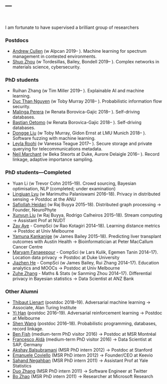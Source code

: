 ---
---

<link rel="stylesheet" href="styles.css" type="text/css">

<br>

I am fortunate to have supervised a brilliant group of researchers

### Postdocs

* [Andrew Cullen](https://www.linkedin.com/in/andrew-cullen-67b04746/?originalSubdomain=au) (w Alpcan 2019-- ). Machine learning for spectrum management in contested environments.
* [Shuo Zhou](https://shuozhou.github.io/) (w Tordesillas, Bailey, Bondell 2019-- ). Complex networks in materials science, cybersecurity.

### PhD students

* Ruihan Zhang (w Tim Miller 2019-- ). Explainable AI and machine learning.
* [Duc Than Nguyen](https://ndthan.bitbucket.io/) (w Toby Murray 2018-- ). Probabilistic information flow security.
* [Malinga Perera](http://www.malinga.me/) (w Renata Borovica-Gajic 2018-- ). Self-driving databases.
* [Bastian Oetomo](https://www.linkedin.com/in/bastian-oetomo-34300856/) (w Renata Borovica-Gajic 2018-- ). Self-driving databases.
* [Dongge Liu](https://www.linkedin.com/in/dongge-liu-9a957913a) (w Toby Murray, Gidon Ernst at LMU Munich 2018-- ). Software fuzzing with machine learning.
* [Leyla Roohi](https://au.linkedin.com/in/leyla-roohi-b4544a67) (w Vanessa Teague 2017-- ). Secure storage and private querying for telecommunications metadata.
* [Neil Marchant](https://www.linkedin.com/in/neil-marchant-466678aa/) (w Beka Steorts at Duke, Aurore Delaigle 2016-- ). Record linkage, adaptive importance sampling.

### PhD students---Completed

* Yuan Li (w Trevor Cohn 2015--19). Crowd sourcing, Bayesian optimisation, NLP (completed; under examination)
* [Lingjuan Lyu](https://www.researchgate.net/profile/Lingjuan_Lyu) (w Marimuthu Palaniswami 2016--18). Privacy in distributed sensing → Postdoc at the ANU
* [Safiollah Heidari](https://sites.google.com/site/safiheidari/) (w Raj Buyya 2015--18). Distributed graph processing → Founder, NeuroPhyte
* [Xunyun Liu](https://xunyunliu.github.io/) (w Raj Buyya, Rodrigo Calheiros 2015--18). Stream computing → Assistant Prof at NUDT
* [Zay Aye](https://www.researchgate.net/profile/Zay_Aye) - CompSci (w Rao Kotagiri 2014--18). Learning distance metrics → Postdoc at Univ Melbourne
* [Yamuna Kankanige](https://www.linkedin.com/in/yamuna-kankanige-8b258a26/) (w James Bailey 2015--18). Predicting liver transplant outcomes with Austin Health → Bioinformatician at Peter MacCallum Cancer Centre
* [Maryam Fanaeepour](https://scholar.google.com.au/citations?user=1EPDwbAAAAAJ&hl=en) - CompSci (w Lars Kulik, Egemen Tanin 2014--17). Location data privacy → Postdoc at Duke University
* [Jiazhen He](https://scholar.google.com.au/citations?user=GtpWKiwAAAAJ&hl=en) - CompSci (w James Bailey, Rui Zhang 2014--17). Education analytics and MOOCs → Postdoc at Univ Melbourne
* [Zuhe Zhang](https://www.researchgate.net/profile/Zuhe_Zhang) - Maths & Stats (w Sanming Zhou 2014--17). Differential privacy in Bayesian statistics → Data Scientist at ANZ Bank

### Other Alumni

* [Thibaut Lienart](https://tlienart.github.io/) (postdoc 2018--19). Adversarial machine learning → Associate, Alan Turing Institute
* [Yi Han](https://scholar.google.com/citations?user=e_mtK4kAAAAJ&hl=en) (postdoc 2016--19). Adversarial reinforcement learning → Postdoc at Melbourne
* [Shen Wang](https://scholar.google.com/citations?user=TpErHPkAAAAJ&hl=en) (postdoc 2016--18). Probabilistic programming, databases, record linkage.
* [Ben Fish](http://ben.fish/) (medium-term PhD visitor 2016) → Postdoc at MSR Montréal
* [Francesco Aldà](http://www.ruhr-uni-bochum.de/lmi/alda/) (medium-term PhD visitor 2016) → Data Scientist at SAP, Germany
<!-- ### PhD interns---former Microsoft Research -->
* [Akshay Balsubramani](http://www.linkedin.com/pub/akshay-balsubramani/12/3aa/2) (MSR PhD intern 2012) → Postdoc at Stanford
* [Emanuele Coviello](http://acsweb.ucsd.edu/~ecoviell/) (MSR PhD intern 2012) → Founder/CEO at Keevio
* [Sahand Negahban](http://www.eecs.berkeley.edu/~sahand_n/) (MSR PhD intern 2011) → Assistant Prof at Yale Statistics
* [Duo Zhang](http://sifaka.cs.uiuc.edu/~dzhang22/) (MSR PhD intern 2011) → Software Engineer at Twitter
* [Bo Zhao](http://dm1.cs.uiuc.edu/) (MSR PhD intern 2011) → Researcher at Microsoft Research
